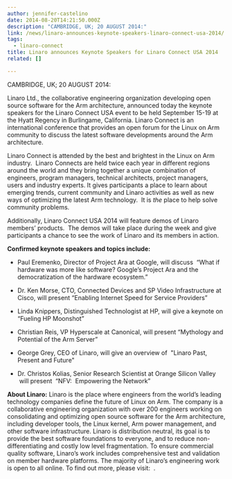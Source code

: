 ```yaml
---
author: jennifer-castelino
date: 2014-08-20T14:21:50.000Z
description: "CAMBRIDGE, UK; 20 AUGUST 2014:"
link: /news/linaro-announces-keynote-speakers-linaro-connect-usa-2014/
tags:
  - linaro-connect
title: Linaro announces Keynote Speakers for Linaro Connect USA 2014
related: []

---
```


CAMBRIDGE, UK; 20 AUGUST 2014:

Linaro Ltd., the collaborative engineering organization developing open source software for the Arm architecture, announced today the keynote speakers for the Linaro Connect USA event to be held September 15-19 at the Hyatt Regency in Burlingame, California. Linaro Connect is an international conference that provides an open forum for the Linux on Arm community to discuss the latest software developments around the Arm architecture.

Linaro Connect is attended by the best and brightest in the Linux on Arm industry.  Linaro Connects are held twice each year in different regions around the world and they bring together a unique combination of engineers, program managers, technical architects, project managers, users and industry experts. It gives participants a place to learn about emerging trends, current community and Linaro activities as well as new ways of optimizing the latest Arm technology.  It is *the* place to help solve community problems.

Additionally, Linaro Connect USA 2014 will feature demos of Linaro members’ products.  The demos will take place during the week and give participants a chance to see the work of Linaro and its members in action.

**Confirmed keynote speakers and topics include:**

* Paul Eremenko, Director of Project Ara at Google, will discuss  “What if hardware was more like software? Google’s Project Ara and the democratization of the hardware ecosystem.”

* Dr. Ken Morse, CTO, Connected Devices and SP Video Infrastructure at Cisco, will present “Enabling Internet Speed for Service Providers”

* Linda Knippers, Distinguished Technologist at HP, will give a keynote on “Fueling HP Moonshot”

* Christian Reis, VP Hyperscale at Canonical, will present “Mythology and Potential of the Arm Server”

* George Grey, CEO of Linaro, will give an overview of  "Linaro Past, Present and Future"

* Dr. Christos Kolias, Senior Research Scientist at Orange Silicon Valley  will present  “NFV:  Empowering the Network”

**About Linaro:** Linaro is the place where engineers from the world’s leading technology companies define the future of Linux on Arm. The company is a collaborative engineering organization with over 200 engineers working on consolidating and optimizing open source software for the Arm architecture, including developer tools, the Linux kernel, Arm power management, and other software infrastructure. Linaro is distribution neutral, its goal is to provide the best software foundations to everyone, and to reduce non-differentiating and costly low level fragmentation. To ensure commercial quality software, Linaro’s work includes comprehensive test and validation on member hardware platforms. The majority of Linaro’s engineering work is open to all online. To find out more, please visit:  [](/).
